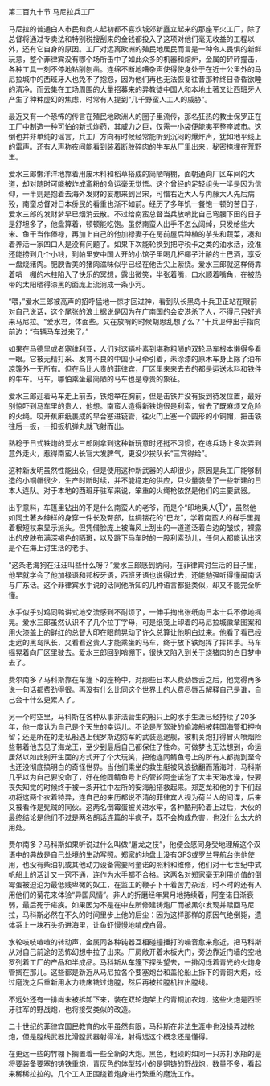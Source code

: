 

第二百九十节 马尼拉兵工厂

马尼拉的普通白人市民和商人起初都不喜欢城郊新矗立起来的那座军火工厂，除了总督将通过专卖法和特别税搜刮来的金钱都投入了这项对他们毫无收益的工程以外，还有它自身的原因。工厂对远离欧洲的殖民地居民而言是一种令人畏惧的新鲜玩意，整个菲律宾没有哪个场所击中了如此众多的机器和熔炉，金属的砰砰撞击，各种工具一刻不停地钻削刨凿。连绵不断地嘈杂声使得使身处于在近十公里外的马尼拉城中的西班牙人也免不了抱怨，因为他们再也无法恢复往昔那种终日昏昏欲睡的清净。而云集在工场周围的大量招募来的异教徒中国人和本地土著又让西班牙人产生了种种虚幻的焦虑，时常有人提到“几千野蛮人工人的威胁”。

最近又有一个恐怖的传言在殖民地欧洲人的圈子里流传，那名狂热的教士保罗正在工厂中制造一种可怕的新式炸药，其威力之巨，仅需一小袋便能夷平整座城市。这倒也并非单纯的谣言，兵工厂方向有时候经常能听到沉闷的爆炸声，犹如地平线上的雷声。还有人声称夜间能看到装着断肢碎肉的牛车从厂里出来，秘密掩埋在荒野里。

爱水三郎懒洋洋地靠着用废木料和稻草搭成的简陋哨棚，面朝通向厂区车间的大道，却对随时可能被炸成齑粉的命运毫无觉悟。这个曾经的足轻组头一半是因为信仰，一半则是抱着去海外发财的妄想来到吕宋，可惜右近大人与内藤大人先后病殁，南蛮总督对日本侨民的看重也渐不如前。经历了多年饥一餐饱一顿的苦日子，爱水三郎的发财梦早已烟消云散。不过给南蛮总督当兵放哨比自己弯腰下田的日子是舒坦多了，他盘算着，顿顿能吃饱。虽然南蛮人出手不怎么阔绰，只发给些大米、鱼干当作俸禄，再加上自己的他加禄妻子在房前屋后种植的芋头和蔬菜，凑和着养活一家四口人是没有问题了。如果下次能轮换到把守税卡之类的油水活，没准还能捞到几个小钱，到帕里安中国人开的小馆子里喝几杯椰子汁酿的土巴酒，享受一盘烧猪肉。肥腴香美的猪肉滋味似乎已经在他舌尖上萦绕。爱水三郎就这样倚靠着哨　棚的木柱陷入了快乐的冥想，露出微笑，半张着嘴，口水顺着嘴角，在被热带的太阳晒得漆黑的面庞上流淌成一条小河。

“喂，”爱水三郎被高声的招呼猛地一惊才回过神，看到队长黑岛十兵卫正站在眼前对自己说话，这个尾张的浪士据说是因为在广南国的会安港杀了人，不得己只好逃来马尼拉。“爱水君，体面些。又在放哨的时候胡思乱想了么？”十兵卫伸出手指向前边：“有辆马车过来了。”

如果在马德里或者塞维利亚，人们对这辆朴素到堪称粗陋的双轮马车根本懒得多看一眼。它被无精打采、发育不良的中国小马牵引着，未涂漆的原木车身上除了油布凉篷外一无所有。但在马比人贵的菲律宾，厂区里来来去去的都是运送木料和铁件的牛车。马车，哪怕乘坐最简陋的马车也是尊贵的象征。

爱水三郎迎着马车走上前去，铁炮举在胸前，但是击铁并没有扳到待发位置，最好别惊吓到马车里的贵人，他想。南蛮人造得新铁炮很是利索，省去了既麻烦又危险的火绳。咬开蕉麻纸裹成的早合塞进铳管，往火门上塞一个圆形的小铜帽，把击铁往后一扳，一扣扳机弹丸就飞射而出。

熟稔于日式铁炮的爱水三郎刚拿到这种新玩意时还挺不习惯，在练兵场上多次弄到意外走火，惹得南蛮人长官大发脾气，更没少挨队长“三宾得给”。

这种新发明虽然性能出众，但是使用这种新武器的人却很少，原因是兵工厂能够制造的小铜帽很少，生产时断时续，并不能稳定的供应，只少量装备了一些新建的日本人连队。对于本地的西班牙驻军来说，笨重的火绳枪依然是他们的主要武器。

出乎意料，车篷里钻出的不是什么南蛮人的老爷，而是个“印地奥人①”，虽然他如同土著乡绅样的身穿一件长及臀部，丝绸镂花的“巴龙”，学着南蛮人的样手里提着根短杖来显示派头。但凭借脸庞上被海风上刮出的一道道泛着白边的皱纹，裸露出的皮肤布满深褐色的晒斑，以及跳下马车时的一股利索劲儿，任何人都能认出这是个在海上讨生活的老手。

“这条老海狗在汪汪叫些什么呀？”爱水三郎感到纳闷。在菲律宾讨生活的日子里，他早就学会了他加禄语和邦板牙语，西班牙语也说得过去，还能勉强听得懂闽南话与广东话。这个菲律宾水手说的话同他所知的几种语言都挺类似，却又不能完全听懂。

水手似乎对鸡同鸭讲式地交流感到不耐烦了，一伸手掏出张纸向日本士兵不停地摇晃。爱水三郎虽然认识不了几个拉丁字母，可是纸笺上印着的马尼拉城徽章图案和用火漆盖上的鲜红的总督大印在眼前晃动了许久总算让他明白过来。他看了看已经走远的黑岛队长，又看看这贵人才能乘坐的马车，终于放下铁炮挥了挥挥手。马车摇晃着向厂区里驶去。爱水三郎回到哨棚下，很快又陷入到关于烧猪肉的白日梦中去了。

费尔南多？马科斯靠在车篷下的座椅中，对那些日本人费劲唇舌之后，他觉得再多说一句话都费劲得很。再没有什么比同这个世界上的人费尽唇舌解释自己是谁，自己会干什么更累人了。

另一个时空里，马科斯在各种从事非法营生的船只上的水手生涯已经持续了20多年，他一度认为自己是个天生的幸运儿。不论是所驾驶的偷渡船被韩国海警扣押拘留；还是所在的走私船遇上俄罗斯边防军的武装巡逻舰，被机关炮打得冒火喷烟险些带着他去见了海龙王，至少到最后自己都保住了性命。可做梦也无法想到，命运居然以如此别开生面的方式开了个大玩笑，把他连同鲭鱼号上的所有人都抛到至今也还没彻底搞明白的奇怪世界。当他们乘坐的救生艇被风浪掀翻而落海时，马科斯几乎以为自己要没命了，好在他同鲭鱼号上的管轮阿奎诺泡了大半天海水澡，快要丧失知觉的时候终于被一条开往中左所的安海船搭救起来。郑芝龙和他的手下们起初将这两个衣着特异，连自己的来历都说不清的菲律宾人视为荷兰人的间谍，后来又被看作是髡贼的同伙。这两名倒霉蛋被关进水牢，各种酷刑轮着上过后，大伙的最终结论是他们不过是两名胡话连篇的半疯子，既不会构成危害，也没什么太大的用处。

费尔南多？马科斯如果听说过什么叫做“屠龙之技”，他便会感同身受地理解这个汉语中的典故是自己处境的生动写照。郑家的地盘上没有GPS或罗兰导航台供他使用，也没有柴油机或其他动力设备需要阿奎诺的照料和维修，他们对十七世纪中式帆船上的活计又一窍不通，连作为水手都不合格。这两名对郑家毫无利用价值的倒霉蛋被迫沦为最低贱卑微的奴工，在监工的鞭子下干着苦力杂活，时不时的还有人用他们的菊花来体验“异国风情”。非人的折磨经年累月地持续着，阿奎诺日渐衰弱，最后死于疟疾。如果因为不是在中左所修建铸炮厂而被黑尔发现并赎回马尼拉，马科斯必然在不久的时间里步上他的后尘：因为这样那样的原因气绝倒毙，遗体系上一块石头扔进海里，让鱼虾慢慢地啃成白骨。

水轮吱吱喳喳的转动声，金属同各种钝器互相碰撞捶打的噪音愈来愈近，把马科斯从对自己前途的恐怖幻想中拉了出来。厂房敞开着木板大门，旁边靠近门墙的空地罗列着工厂的产品和半成品。马科斯从车篷下探头望去，一排闪烁着青光的火炮身管搁在那儿。这些都是新近从马尼拉各个要塞炮台和盖伦船上拆下的青铜大炮，经过磨洗之后重新用水力铣床铣过炮膛，然后再被拉膛机拉出膛线。

不远处还有一排尚未被拆卸下来，装在双轮炮架上的青铜加农炮，这些火炮是西班牙驻军的野战炮，也将接受类似的改造。

二十世纪的菲律宾国民教育的水平虽然有限，马科斯在非法生涯中也没操弄过枪炮，但是膛线武器比滑膛武器射得准，射得远这个概念还是懂得。

在更远一些的竹棚下搁置着一些全新的大炮。黑色，粗硕的如同一只苏打水瓶的是将要装备要塞的铸铁重炮，青灰色的体型较小的是铜铸的野战炮，数量不多，看起来稀稀拉拉的。几个工人正围绕着炮身进行繁重的磨洗工作。

